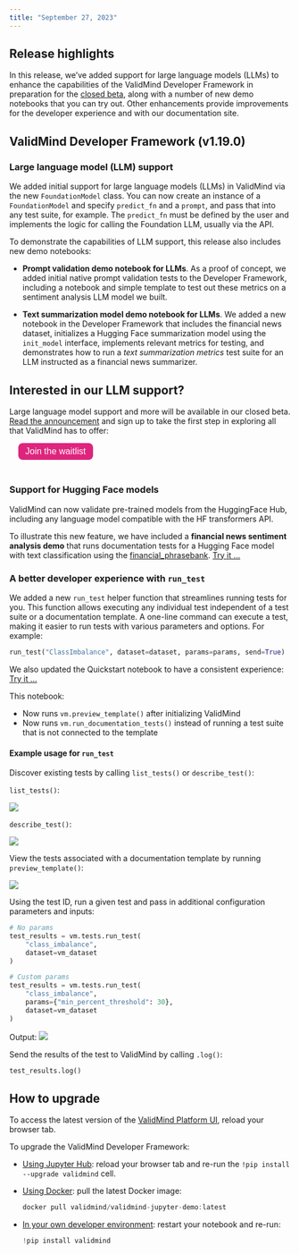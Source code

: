 ```yaml
---
title: "September 27, 2023"
---
```


## Release highlights

In this release, we've added support for large language models (LLMs) to enhance the capabilities of the ValidMind Developer Framework in preparation for the [closed beta](https://validmind.com/announcing-validminds-closed-beta-coming-soon/), along with a number of new demo notebooks that you can try out. Other enhancements provide improvements for the developer experience and with our documentation site.

## ValidMind Developer Framework (v1.19.0)

<!---John6797/sc 2062/sentiment analysis demo notebook should support by @johnwalz97 in [#224](https://github.com/validmind/validmind-python/pull/224)--->
### Large language model (LLM) support

We added initial support for large language models (LLMs) in ValidMind via the new `FoundationModel` class. You can now create an instance of a `FoundationModel` and specify `predict_fn` and a `prompt`, and pass that into any test suite, for example. The `predict_fn` must be defined by the user and implements the logic for calling the Foundation LLM, usually via the API.

To demonstrate the capabilities of LLM support, this release also includes new demo notebooks: 

<!---John6797/sc 2088/implement prompt validation metrics poc by @johnwalz97 in [#232](https://github.com/validmind/validmind-python/pull/232)--->
- **Prompt validation demo notebook for LLMs**. As a proof of concept, we added initial native prompt validation tests to the Developer Framework, including a notebook and simple template to test out these metrics on a sentiment analysis LLM model we built.

<!---[SC-2216] Implement demo notebook for summarization model using LLMs by @cachafla in [#242](https://github.com/validmind/validmind-python/pull/242)--->
<!---[SC-2144] Support hugging face summarization models by @AnilSorathiya in [#238](https://github.com/validmind/validmind-python/pull/238)--->
- **Text summarization model demo notebook for LLMs**. We added a new notebook in the Developer Framework that includes the financial news dataset, initializes a Hugging Face summarization model using the `init_model` interface, implements relevant metrics for testing, and demonstrates how to run a _text summarization metrics_ test suite for an LLM instructed as a financial news summarizer.

::: {.callout-important}
## Interested in our LLM support?
Large language model support and more will be available in our closed beta. [Read the announcement](https://validmind.com/announcing-validminds-closed-beta-coming-soon/) and sign up to take the first step in exploring all that ValidMind has to offer: 

<form method="get" action="https://docs.validmind.ai/guide/join-closed-beta.html">
   <button type="submit" style="color: white; background-color: #de257e; border-radius: 8px; border: none; font-size: 16px; padding: 6.25px 12.5px; margin-left: 16px; margin-bottom: 20px;">Join the waitlist</button>
</form>

:::

<!---SC-2061: Support hugging face models by @AnilSorathiya in [#222](https://github.com/validmind/validmind-python/pull/222)--->
### Support for Hugging Face models

ValidMind can now validate pre-trained models from the HuggingFace Hub, including any language model compatible with the HF transformers API. 

To illustrate this new feature, we have included a **financial news sentiment analysis demo** that runs documentation tests for a Hugging Face model with text classification using the [financial_phrasebank](https://huggingface.co/datasets/financial_phrasebank). [Try it ...](../../notebooks/code_samples/LLM_and_NLP/hugging_face_integration_demo.ipynb)

<!---[SC-1956] Credit risk scorecard demo notebooks by @juanmleng in [#223](https://github.com/validmind/validmind-python/pull/223)--->
<!--- NR As per Andres, these notebooks need to be updated before they can be shared again
### New credit risk scorecard demo notebooks 

We added new demo notebooks and supporting files for very popular financial services model use cases:

  - Developing credit risk scorecards. [Try it ...](../../notebooks/code_samples/probability_of_default/credit_risk_scorecard_development_demo.ipynb)
  - Validating credit risk scorecards. [Try it ...](../../notebooks/code_samples/probability_of_default/credit_risk_scorecard_validation_demo.ipynb)
 --->

### A better developer experience with `run_test`

We added a new `run_test` helper function that streamlines running tests for you. This function allows executing any individual test independent of a test suite or a documentation template. A one-line command can execute a test, making it easier to run tests with various parameters and options. For example:

```python
run_test("ClassImbalance", dataset=dataset, params=params, send=True)
```

<!---Add new `run_test` helper function by @cachafla in [#243](https://github.com/validmind/validmind-python/pull/243)--->
We also updated the Quickstart notebook to have a consistent experience: [Try it ...](../../notebooks/quickstart_customer_churn_full_suite.ipynb)

This notebook:

- Now runs `vm.preview_template()` after initializing ValidMind
- Now runs `vm.run_documentation_tests()` instead of running a test suite that is not connected to the template

#### Example usage for `run_test`

Discover existing tests by calling `list_tests()` or `describe_test()`:

`list_tests()`:

![](270865082-d85821f7-f43c-40fb-a68c-96d9a0e6cfe2.png)

`describe_test()`:

![](270865181-839c0bf1-898a-452d-8025-85534cc5ad7d.png)

View the tests associated with a documentation template by running `preview_template()`:

![](270865328-67488af6-0f19-4d81-bf50-3dc95d0fb305.png)

 Using the test ID, run a given test and pass in additional configuration parameters and inputs:

```python
# No params
test_results = vm.tests.run_test(
    "class_imbalance",
    dataset=vm_dataset
)

# Custom params
test_results = vm.tests.run_test(
    "class_imbalance",
    params={"min_percent_threshold": 30},
    dataset=vm_dataset
)
```
Output:
![](270865561-e202c0fb-ca90-4ab2-ba88-e2e524b32ff0.png)

Send the results of the test to ValidMind by calling `.log()`:

```python
test_results.log()
```

<!---
### ValidMind Platform UI (v1.6.0)
--->

## How to upgrade

To access the latest version of the [ValidMind Platform UI](http://app.prod.validmind.ai/), reload your browser tab.

To upgrade the ValidMind Developer Framework:

- [Using Jupyter Hub](../../guide/try-developer-framework-with-jupyterhub.qmd): reload your browser tab and re-run the `!pip install --upgrade validmind` cell.

- [Using Docker](../../guide/try-developer-framework-with-docker.qmd): pull the latest Docker image:
    
    ```jsx
    docker pull validmind/validmind-jupyter-demo:latest
    
    ```
    
- [In your own developer environment](../../guide/install-and-initialize-developer-framework.qmd): restart your notebook and re-run:
    
    ```python
    !pip install validmind
    ```